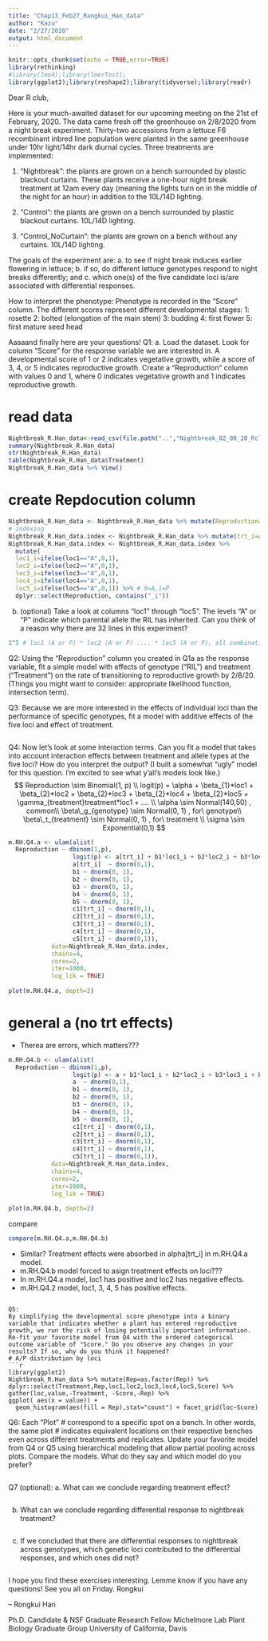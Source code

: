 ```yaml
---
title: "Chap13_Feb27_Rangkui_Han_data"
author: "Kazu"
date: "2/27/2020"
output: html_document
---
```


```r
knitr::opts_chunk$set(echo = TRUE,error=TRUE)
library(rethinking)
#library(lme4);library(lmerTest);
library(ggplot2);library(reshape2);library(tidyverse);library(readr)

```

Dear R club,

Here is your much-awaited dataset for our upcoming meeting on the 21st of February, 2020. The data came fresh off the greenhouse on 2/8/2020 from a night break experiment. Thirty-two accessions from a lettuce F6 recombinant inbred line population were planted in the same greenhouse under 10hr light/14hr dark diurnal cycles. Three treatments are implemented: 

1. "Nightbreak": the plants are grown on a bench surrounded by plastic blackout curtains. These plants receive a one-hour night break treatment at 12am every day (meaning the lights turn on in the middle of the night for an hour) in addition to the 10L/14D lighting. 

2. "Control": the plants are grown on a bench surrounded by plastic blackout curtains. 10L/14D lighting. 

3. "Control_NoCurtain": the plants are grown on a bench without any curtains. 10L/14D lighting. 

The goals of the experiment are:
a. to see if night break induces earlier flowering in lettuce;
b. if so, do different lettuce genotypes respond to night breaks differently; and 
c. which one(s) of the five candidate loci is/are associated with differential responses. 

How to interpret the phenotype:
Phenotype is recorded in the "Score" column. The different scores represent different developmental stages:
1: rosette 
2: bolted (elongation of the main stem)
3: budding
4: first flower
5: first mature seed head

Aaaaand finally here are your questions!
Q1: 
a. Load the dataset. Look for column "Score" for the response variable we are interested in. A developmental score of 1 or 2 indicates vegetative growth, while a score of 3, 4, or 5 indicates reproductive growth. Create a "Reproduction" column with values 0 and 1, where 0 indicates vegetative growth and 1 indicates reproductive growth. 

# read data
```r
Nightbreak_R.Han_data<-read_csv(file.path("..","Nightbreak_02_08_20_Rclub.csv"))
summary(Nightbreak_R.Han_data)
str(Nightbreak_R.Han_data)
table(Nightbreak_R.Han_data$Treatment)
Nightbreak_R.Han_data %>% View()
```
# create Repdocution column
```r
Nightbreak_R.Han_data <- Nightbreak_R.Han_data %>% mutate(Reproduction=ifelse(Score<3,0,1)) # 0 = vegetative growth, 1 = reproductive growth
# indexing 
Nightbreak_R.Han_data.index <- Nightbreak_R.Han_data %>% mutate(trt_i=as.integer(as.factor(Treatment))) # 1=Control, 2=Control_NoCurtain, 3=NightBreak
Nightbreak_R.Han_data.index <- Nightbreak_R.Han_data.index %>% 
  mutate(
  loc1_i=ifelse(loc1=="A",0,1),
  loc2_i=ifelse(loc2=="A",0,1),
  loc3_i=ifelse(loc3=="A",0,1),
  loc4_i=ifelse(loc4=="A",0,1),
  loc5_i=ifelse(loc5=="A",0,1)) %>% # 0=A,1=P 
  dplyr::select(Reproduction, contains("_i"))


```



b. (optional) Take a look at columns "loc1" through "loc5". The levels "A" or "P" indicate which parental allele the RIL has inherited. Can you think of a reason why there are 32 lines in this experiment? 
```r
2^5 # loc1 (A or P) * loc2 (A or P) .... * loc5 (A or P), all combination of loc1 to loc5 to balance out each loc effect

```

Q2:
Using the "Reproduction" column you created in Q1a as the response variable, fit a simple model with effects of genotype ("RIL") and treatment ("Treatment") on the rate of transitioning to reproductive growth by 2/8/20. (Things you might want to consider: appropriate likelihood function, intersection term). 



Q3:
Because we are more interested in the effects of individual loci than the performance of specific genotypes, fit a model with additive effects of the five loci and effect of treatment.  
```r

```

Q4: 
Now let's look at some interaction terms. Can you fit a model that takes into account interaction effects between treatment and allele types at the five loci? How do you interpret the output? (I built a somewhat "ugly" model for this question. I'm excited to see what y'all's models look like.)
$$
Reproduction \sim Binomial(1, p) \\
logit(p) = \alpha + \beta_{1}*loc1 + \beta_{2}*loc2  + \beta_{2}*loc3 + \beta_{2}*loc4 + \beta_{2}*loc5 + \gamma_{treatment}treatment*loc1 + .... \\
\alpha \sim Normal(140,50) , common\\
\beta\_g_{genotype} \sim Normal(0, 1) , for\ genotype\\
\beta\_t_{treatment} \sim Normal(0, 1) , for\ treatment \\
\sigma \sim Exponential(0,1)
$$

```r
m.RH.Q4.a <- ulam(alist(
  Reproduction ~ dbinom(1,p),
                  logit(p) <- a[trt_i] + b1*loc1_i + b2*loc2_i + b3*loc3_i + b4*loc4_i + b5*loc5_i + c1[trt_i]*loc1_i + c2[trt_i]*loc2_i +c3[trt_i]*loc3_i + c4[trt_i]*loc4_i + c5[trt_i]*loc5_i,
                  a[trt_i]  ~ dnorm(0,1),
                  b1 ~ dnorm(0, 1),
                  b2 ~ dnorm(0, 1),
                  b3 ~ dnorm(0, 1),
                  b4 ~ dnorm(0, 1),
                  b5 ~ dnorm(0, 1),
                  c1[trt_i] ~ dnorm(0,1),
                  c2[trt_i] ~ dnorm(0,1),
                  c3[trt_i] ~ dnorm(0,1),
                  c4[trt_i] ~ dnorm(0,1),
                  c5[trt_i] ~ dnorm(0,1)),
            data=Nightbreak_R.Han_data.index,
            chains=4,
            cores=2,
            iter=1000,
            log_lik = TRUE)
  
plot(m.RH.Q4.a, depth=2)
```

# general a (no trt effects)
* Therea are errors, which matters???

```r
m.RH.Q4.b <- ulam(alist(
  Reproduction ~ dbinom(1,p),
                  logit(p) <- a + b1*loc1_i + b2*loc2_i + b3*loc3_i + b4*loc4_i + b5*loc5_i + c1[trt_i]*loc1_i + c2[trt_i]*loc2_i +c3[trt_i]*loc3_i + c4[trt_i]*loc4_i + c5[trt_i]*loc5_i,
                  a  ~ dnorm(0,1),
                  b1 ~ dnorm(0, 1),
                  b2 ~ dnorm(0, 1),
                  b3 ~ dnorm(0, 1),
                  b4 ~ dnorm(0, 1),
                  b5 ~ dnorm(0, 1),
                  c1[trt_i] ~ dnorm(0,1),
                  c2[trt_i] ~ dnorm(0,1),
                  c3[trt_i] ~ dnorm(0,1),
                  c4[trt_i] ~ dnorm(0,1),
                  c5[trt_i] ~ dnorm(0,1)),
            data=Nightbreak_R.Han_data.index,
            chains=4,
            cores=2,
            iter=1000,
            log_lik = TRUE)
  
plot(m.RH.Q4.b, depth=2)
```

compare
```r
compare(m.RH.Q4.a,m.RH.Q4.b)

```
* Similar? Treatment effects were absorbed in alpha[trt_i] in m.RH.Q4.a model. 
* m.RH.Q4.b model forced to asign treatment effects on loci??? 
* In m.RH.Q4.a model, loc1 has positive and loc2 has negative effects.
* m.RH.Q4.2 model, loc1, 3, 4, 5 has positive effects.

```

Q5:
By simplifying the developmental score phenotype into a binary variable that indicates whether a plant has entered reproductive growth, we run the risk of losing potentially important information. Re-fit your favorite model from Q4 with the ordered categorical outcome variable of "Score." Do you observe any changes in your results? If so, why do you think it happened?
# A/P distribution by loci
```r
library(ggplot2)
Nightbreak_R.Han_data %>% mutate(Rep=as.factor(Rep)) %>% dplyr::select(Treatment,Rep,loc1,loc2,loc3,loc4,loc5,Score) %>% 
gather(loc,value,-Treatment, -Score,-Rep) %>% 
ggplot( aes(x = value)) +
  geom_histogram(aes(fill = Rep),stat="count") + facet_grid(loc~Score)

```

Q6:
Each "Plot" # correspond to a specific spot on a bench. In other words, the same plot # indicates equivalent locations on their respective benches even across different treatments and replicates. Update your favorite model from Q4 or Q5 using hierarchical modeling that allow partial pooling across plots. Compare the models. What do they say and which model do you prefer?
```r

```

Q7 (optional):
a. What can we conclude regarding treatment effect?
```r

```

b. What can we conclude regarding differential response to nightbreak treatment?
```r

```

c. If we concluded that there are differential responses to nightbreak across genotypes, which genetic loci contributed to the differential responses, and which ones did not?
```r

```

I hope you find these exercises interesting. Lemme know if you have any questions! See you all on Friday.
Rongkui

-- 
Rongkui Han

Ph.D. Candidate & NSF Graduate Research Fellow
Michelmore Lab
Plant Biology Graduate Group
University of California, Davis





